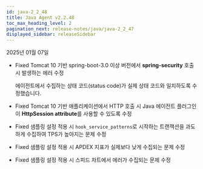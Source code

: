 ```yaml
---
id: java-2_2_48
title: Java Agent v2.2.48
toc_max_heading_level: 2
pagination_next: release-notes/java/java-2_2_47
displayed_sidebar: releaseSidebar
---
```


2025년 01월 07일

- <Status priority='0'>Fixed</Status> Tomcat 10 기반 spring-boot-3.0 이상 버전에서 **spring-security** 호출 시 발생하는 에러 수정

  에이전트에서 수집하는 상태 코드(status code)가 실제 상태 코드와 일치하도록 수정했습니다.

- <Status priority='0'>Fixed</Status> Tomcat 10 기반 애플리케이션에서 HTTP 호출 시 Java 에이전트 플러그인이 **HttpSession attribute**를 사용할 수 있도록 수정

- <Status priority='0'>Fixed</Status> 샘플링 설정 적용 시 `hook_service_patterns`로 시작하는 트랜잭션을 과도하게 수집하여 TPS가 높아지는 문제 수정

- <Status priority='0'>Fixed</Status> 샘플링 설정 적용 시 APDEX 지표가 실제보다 낮게 수집되는 문제 수정

- <Status priority='0'>Fixed</Status> 샘플링 설정 적용 시 스피드 차트에서 에러가 수집되는 문제 수정


<DownloadJava ver="2.2.48" />